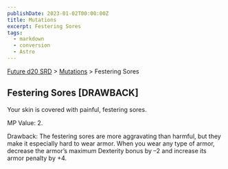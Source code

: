 ```yaml
---
publishDate: 2023-01-02T00:00:00Z
title: Mutations
excerpt: Festering Sores
tags:
  - markdown
  - conversion
  - Astro
---
```






[Future d20 SRD](/#futureD20) > [Mutations](future-d20-srd-mutations-index) > Festering Sores




## Festering Sores [DRAWBACK]


Your skin is covered with painful, festering sores.


MP Value: 2.


Drawback: The festering sores are more aggravating than harmful, but they make it especially hard to wear armor. When you wear any type of armor, decrease the armor’s maximum Dexterity bonus by –2 and increase its armor penalty by +4.



